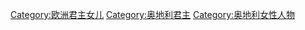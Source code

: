 [[Category:欧洲君主女儿|Category:欧洲君主女儿]]
[[Category:奥地利君主|Category:奥地利君主]]
[[Category:奥地利女性人物|Category:奥地利女性人物]]